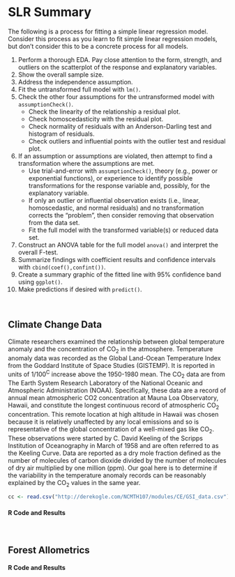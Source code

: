 # SLR Summary {#SLRSummary}

The following is a process for fitting a simple linear regression model. Consider this process as you learn to fit simple linear regression models, but don't consider this to be a concrete process for all models.

1. Perform a thorough EDA. Pay close attention to the form, strength, and outliers on the scatterplot of the response and explanatory variables.
1. Show the overall sample size.
1. Address the independence assumption.
1. Fit the untransformed full model with `lm()`.
1. Check the other four assumptions for the untransformed model with `assumptionCheck()`. 
    * Check the linearity of the relationship a residual plot.
    * Check homoscedasticity with the residual plot.
    * Check normality of residuals with an Anderson-Darling test and histogram of residuals.
    * Check outliers and influential points with the outlier test and residual plot.
1. If an assumption or assumptions are violated, then attempt to find a transformation where the assumptions are met.
    * Use trial-and-error with `assumptionCheck()`, theory (e.g., power or exponential functions), or experience to identify possible transformations for the response variable and, possibly, for the explanatory variable.
    * If only an outlier or influential observation exists (i.e., linear, homoscedastic, and normal residuals) and no transformation corrects the "problem", then consider removing that observation from the data set.
    * Fit the full model with the transformed variable(s) or reduced data set.
1. Construct an ANOVA table for the full model `anova()` and interpret the overall F-test.
1. Summarize findings with coefficient results and confidence intervals with `cbind(coef(),confint())`.
1. Create a summary graphic of the fitted line with 95% confidence band using `ggplot()`.
1. Make predictions if desired with `predict()`.

&nbsp;

## Climate Change Data

Climate researchers examined the relationship between global temperature anomaly and the concentration of CO<sub>2</sub> in the atmosphere. Temperature anomaly data was recorded as the Global Land-Ocean Temperature Index from the Goddard Institute of Space Studies (GISTEMP). It is reported in units of 1/100<sup>C</sup> increase above the 1950-1980 mean. The CO<sub>2</sub> data are from The Earth System Research Laboratory of the National Oceanic and Atmospheric Administration (NOAA). Specifically, these data are a record of annual mean atmospheric CO2 concentration at Mauna Loa Observatory, Hawaii, and constitute the longest continuous record of atmospheric CO<sub>2</sub> concentration. This remote location at high altitude in Hawaii was chosen because it is relatively unaffected by any local emissions and so is representative of the global concentration of a well-mixed gas like CO<sub>2</sub>. These observations were started by C. David Keeling of the Scripps Institution of Oceanography in March of 1958 and are often referred to as the Keeling Curve. Data are reported as a dry mole fraction defined as the number of molecules of carbon dioxide divided by the number of molecules of dry air multiplied by one million (ppm). Our goal here is to determine if the variability in the temperature anomaly records can be reasonably explained by the CO<sub>2</sub> values in the same year.

```r
cc <- read.csv("http://derekogle.com/NCMTH107/modules/CE/GSI_data.csv")
```


#### R Code and Results {-}

&nbsp;


## Forest Allometrics

#### R Code and Results {-}
